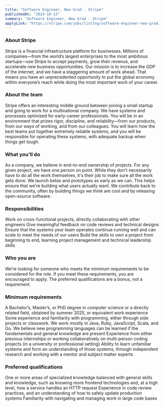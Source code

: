 ```yaml
---
title: "Software Engineer, New Grad - Stripe"
publishedAt: "2024-10-12"
summary: "Software Engineer, New Grad - Stripe"
applyLink: "https://stripe.com/jobs/listing/software-engineer-new-grad/6172694"
---
```


### About Stripe
Stripe is a financial infrastructure platform for businesses. Millions of companies—from the world’s largest enterprises to the most ambitious startups—use Stripe to accept payments, grow their revenue, and accelerate new business opportunities. Our mission is to increase the GDP of the internet, and we have a staggering amount of work ahead. That means you have an unprecedented opportunity to put the global economy within everyone’s reach while doing the most important work of your career.

### About the team

Stripe offers an interesting middle ground between joining a small startup and going to work for a multinational company. We have systems and processes optimized for early-career professionals. You will be in an environment that prizes rigor, discipline, and reliability—from our products, from our ways of working, and from our colleagues. You will learn how the best teams put together extremely reliable systems, and you will be responsible for operating these systems, with adequate backup when things get tough.

### What you’ll do

As a company, we believe in end-to-end ownership of projects. For any given project, we have one person on point. While they don't necessarily have to do all the work themselves, it's their job to make sure all the work gets done. We launch betas and prototypes as early as we can. This helps ensure that we're building what users actually want. We contribute back to the community, often by building things we think are cool and by releasing open-source software.

### Responsibilities

Work on cross-functional projects, directly collaborating with other engineers
Give meaningful feedback on code reviews and technical designs
Ensure that the systems your team operates continue running well and can scale to meet the needs of our users
Build the skills to own a project from beginning to end, learning project management and technical leadership skills

### Who you are

We’re looking for someone who meets the minimum requirements to be considered for the role. If you meet these requirements, you are encouraged to apply. The preferred qualifications are a bonus, not a requirement.

### Minimum requirements

A Bachelor’s, Master’s, or PhD degree in computer science or a directly related field, obtained by summer 2025, or equivalent work experience
Some experience and familiarity with programming, either through side projects or classwork. We work mostly in Java, Ruby, JavaScript, Scala, and Go. We believe new programming languages can be learned if the fundamentals and general knowledge are present
Experience from either previous internships or working collaboratively on multi-person coding projects (in a university or professional setting)
Ability to learn unfamiliar systems and form an understanding of those systems, through independent research and working with a mentor and subject matter experts

### Preferred qualifications

One or more areas of specialized knowledge balanced with general skills and knowledge, such as knowing more frontend technologies and, at a high level, how a service handles an HTTP request
Experience in code review practices, and an understanding of how to safely update production systems
Familiarity with navigating and managing work in large code bases
